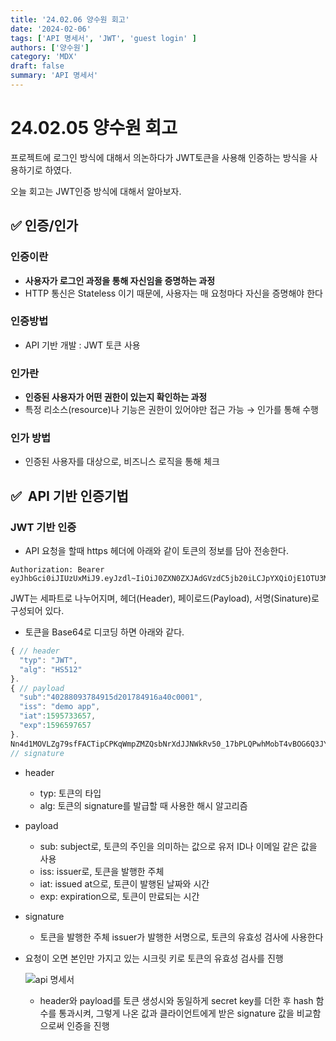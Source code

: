 ```yaml
---
title: '24.02.06 양수원 회고'
date: '2024-02-06'
tags: ['API 명세서', 'JWT', 'guest login' ]
authors: ['양수원']
category: 'MDX'
draft: false
summary: 'API 명세서'
---
```


# 24.02.05 양수원 회고

프로젝트에 로그인 방식에 대해서 의논하다가 JWT토큰을 사용해 인증하는 방식을 사용하기로 하였다. 

오늘 회고는 JWT인증 방식에 대해서 알아보자.

## ✅ 인증/인가

### 인증이란

- **사용자가 로그인 과정을 통해 자신임을 증명하는 과정**
- HTTP 통신은 Stateless 이기 때문에, 사용자는 매 요청마다 자신을 증명해야 한다

### 인증방법

- API 기반 개발 : JWT 토큰 사용

### 인가란

- **인증된 사용자가 어떤 권한이 있는지 확인하는 과정**
- 특정 리소스(resource)나 기능은 권한이 있어야만 접근 가능 → 인가를 통해 수행

### 인가 방법

- 인증된 사용자를 대상으로, 비즈니스 로직을 통해 체크

## ✅  API 기반 인증기법

### JWT 기반 인증

- API 요청을 할때 https 헤더에 아래와 같이 토큰의 정보를 담아 전송한다.

```
Authorization: Bearer eyJhbGci0iJIUzUxMiJ9.eyJzdl~IiOiJ0ZXN0ZXJAdGVzdC5jb20iLCJpYXQiOjE1OTU3MzM2NTcsimV4cCI6MTUSNjUSNzY1N30.Nn4dlMOVLZg79sfFACTipCPKqWmpZMZQsbNrXdJJNWkRv50_17bPLQPwhMobT4vBOG6Q3JYjhDrKFlBSaUxZOg
```

JWT는 세파트로 나누어지며, 헤더(Header), 페이로드(Payload), 서명(Sinature)로 구성되어 있다. 

- 토큰을 Base64로 디코딩 하면 아래와 같다.

```jsx
{ // header
  "typ": "JWT",
  "alg": "HS512"
}.
{ // payload
  "sub":"40288093784915d201784916a40c0001",
  "iss": "demo app",
  "iat":1595733657,
  "exp":1596597657
}.
Nn4d1MOVLZg79sfFACTipCPKqWmpZMZQsbNrXdJJNWkRv50_17bPLQPwhMobT4vBOG6Q3JYjhDrKFlBSaUxZOg
// signature
```

- header
    - typ: 토큰의 타입
    - alg: 토큰의 signature를 발급할 때 사용한 해시 알고리즘
- payload
    - sub: subject로, 토큰의 주인을 의미하는 값으로 유저 ID나 이메일 같은 값을 사용
    - iss: issuer로, 토큰을 발행한 주체
    - iat: issued at으로, 토큰이 발행된 날짜와 시간
    - exp: expiration으로, 토큰이 만료되는 시간
- signature
    - 토큰을 발행한 주체 issuer가 발행한 서명으로, 토큰의 유효성 검사에 사용한다
- 요청이 오면 본인만 가지고 있는 시크릿 키로 토큰의 유효성 검사를 진행
    
    ![api 명세서](https://scontent-gmp1-1.xx.fbcdn.net/v/t39.30808-6/426170580_122112533756196567_2109191781742842076_n.jpg?_nc_cat=111&ccb=1-7&_nc_sid=524774&_nc_ohc=OAa9ky1eqkoAX-moL_-&_nc_ht=scontent-gmp1-1.xx&oh=00_AfDZprAiK7ZlGOMnDE4CO6wB_eKODkSrKtl58f8duPBqjQ&oe=65C6479B)
    
    - header와 payload를 토큰 생성시와 동일하게 secret key를 더한 후 hash 함수를 통과시켜, 그렇게 나온 값과 클라이언트에게 받은 signature 값을 비교함으로써 인증을 진행